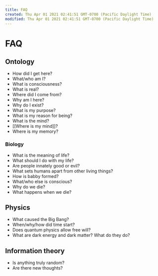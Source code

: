 ```yaml
---
title: FAQ
created: Thu Apr 01 2021 02:41:51 GMT-0700 (Pacific Daylight Time)
modified: Thu Apr 01 2021 02:41:51 GMT-0700 (Pacific Daylight Time)
---
```

# FAQ

## Ontology
- How did I get here?
- What/who am I?
- What is consciousness?
- What is real?
- Where did I come from?
- Why am I here?
- Why do I exist?
- What is my purpose?
- What is my reason for being?
- What is the mind?
- [[Where is my mind]]?
- Where is my memory?

### Biology
- What is the meaning of life?
- What should I do with my life?
- Are people innately good or evil?
- What sets humans apart from other living things?
- How is babby formed?
- What/who else is conscious?
- Why do we die?
- What happens when we die?

## Physics
- What caused the Big Bang?
- When/why/how did time start?
- Does quantum physics allow free will?
- What are dark energy and dark matter? What do they do?

## Information theory
- Is anything truly random?
- Are there new thoughts?
